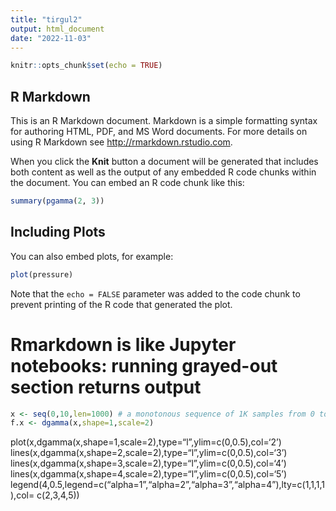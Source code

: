 ```yaml
---
title: "tirgul2"
output: html_document
date: "2022-11-03"
---
```


```r
knitr::opts_chunk$set(echo = TRUE)
```

## R Markdown

This is an R Markdown document. Markdown is a simple formatting syntax for authoring HTML, PDF, and MS Word documents. For more details on using R Markdown see <http://rmarkdown.rstudio.com>.

When you click the **Knit** button a document will be generated that includes both content as well as the output of any embedded R code chunks within the document. You can embed an R code chunk like this:

```r
summary(pgamma(2, 3))
```

## Including Plots

You can also embed plots, for example:

```r
plot(pressure)
```

Note that the `echo = FALSE` parameter was added to the code chunk to prevent printing of the R code that generated the plot.




# Rmarkdown is like Jupyter notebooks: running grayed-out section returns output

```r
x <- seq(0,10,len=1000) # a monotonous sequence of 1K samples from 0 to 10
f.x <- dgamma(x,shape=1,scale=2)
```



plot(x,dgamma(x,shape=1,scale=2),type="l",ylim=c(0,0.5),col='2')
lines(x,dgamma(x,shape=2,scale=2),type="l",ylim=c(0,0.5),col='3')
lines(x,dgamma(x,shape=3,scale=2),type="l",ylim=c(0,0.5),col='4')
lines(x,dgamma(x,shape=4,scale=2),type="l",ylim=c(0,0.5),col='5')
legend(4,0.5,legend=c("alpha=1","alpha=2","alpha=3","alpha=4"),lty=c(1,1,1,1),col=
         c(2,3,4,5))
